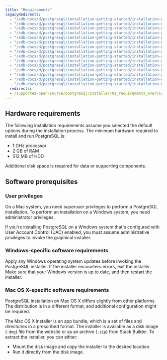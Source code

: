 ```yaml
---
title: "Requirements"
legacyRedirects:
  - "/edb-docs/d/postgresql/installation-getting-started/installation-guide/13.0/requirements_overview.html"
  - "/edb-docs/d/postgresql/installation-getting-started/installation-guide-installers/11/PostgreSQL_Installation_Guide.1.05.html"
  - "/edb-docs/d/postgresql/installation-getting-started/installation-guide-installers/11/PostgreSQL_Installation_Guide.1.04.html"
  - "/edb-docs/d/postgresql/installation-getting-started/installation-guide-installers/11/PostgreSQL_Installation_Guide.1.06.html"
  - "/edb-docs/d/postgresql/installation-getting-started/installation-guide-installers/12/requirements_overview.html"
  - "/edb-docs/d/postgresql/installation-getting-started/installation-guide-installers/9.5/PostgreSQL_Installation_Guide.1.06.html"
  - "/edb-docs/d/postgresql/installation-getting-started/installation-guide-installers/9.5/PostgreSQL_Installation_Guide.1.05.html"
  - "/edb-docs/d/postgresql/installation-getting-started/installation-guide-installers/9.5/PostgreSQL_Installation_Guide.1.04.html"
  - "/edb-docs/d/postgresql/installation-getting-started/installation-guide-installers/9.6/PostgreSQL_Installation_Guide.1.06.html"
  - "/edb-docs/d/postgresql/installation-getting-started/installation-guide-installers/9.6/PostgreSQL_Installation_Guide.1.05.html"
  - "/edb-docs/d/postgresql/installation-getting-started/installation-guide-installers/9.6/PostgreSQL_Installation_Guide.1.04.html"
  - "/edb-docs/d/postgresql/installation-getting-started/installation-guide-installers/10/PostgreSQL_Installation_Guide.1.06.html"
  - "/edb-docs/d/postgresql/installation-getting-started/installation-guide-installers/10/PostgreSQL_Installation_Guide.1.05.html"
  - "/edb-docs/d/postgresql/installation-getting-started/installation-guide-installers/10/PostgreSQL_Installation_Guide.1.07.html"
  - "/edb-docs/d/postgresql/installation-getting-started/installation-guide-installers/10/PostgreSQL_Installation_Guide.1.04.html"
  redirects:
  - /supported-open-source/postgresql/installer/01_requirements_overview/
---
```


## Hardware requirements

The following installation requirements assume you selected the default options during the installation process. The minimum hardware required to install and run PostgreSQL is:

-   1 GHz processor
-   2 GB of RAM
-   512 MB of HDD

Additional disk space is required for data or supporting components.

## Software prerequisites

### User privileges

On a Mac system, you need superuser privileges to perform a PostgreSQL installation. To perform an installation on a Windows system, you need administrator privileges.

If you're installing PostgreSQL on a Windows system that's configured with User Account Control (UAC) enabled, you must assume administrative privileges to invoke the graphical installer.

### Windows-specific software requirements

Apply any Windows operating system updates before invoking the PostgreSQL installer. If the installer encounters errors, exit the installer. Make sure that your Windows version is up to date, and then restart the installer.

### Mac OS X-specific software requirements

PostgreSQL installation on Mac OS X differs slightly from other platforms. The distribution is in a different format, and additional configuration might be required.

The Mac OS X installer is an app bundle, which is a set of files and directories in a prescribed format. The installer is available as a disk image (`.dmg`) file from the website or as an archive (`.zip`) from Stack Builder. To extract the installer, you can either:

-  Mount the disk image and copy the installer to the desired location. 
-  Run it directly from the disk image.

